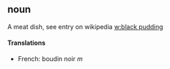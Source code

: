 ==noun==
A meat dish, see entry on wikipedia [[w:black pudding]]
====Translations====
*French: boudin noir ''m''